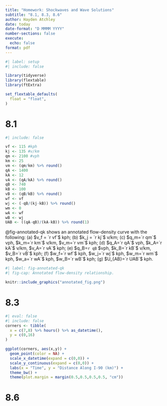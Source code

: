 ```yaml
---
title: "Homework: Shockwaves and Wave Solutions"
subtitle: "8.1, 8.3, 8.6"
author: Hayden Atchley
date: today
date-format: "D MMMM YYYY"
number-sections: false
execute: 
  echo: false
format: pdf
---
```


```r
#| label: setup
#| include: false

library(tidyverse)
library(flextable)
library(ftExtra)

set_flextable_defaults(
  float = "float",
)
```

# 8.1

```r
#| include: false

vf <- 115 #kph
kj <- 135 #v/km
qm <- 2100 #vph
km <- 25
vm <- (qm/km) %>% round()
qA <- 1400
kA <- 12
vA <- (qA/kA) %>% round()
qB <- 740
kB <- 100
vB <- (qB/kB) %>% round()
wf <- vf
wj <- (-qB/(kj-kB)) %>% round()
wm <- 0
wA <- wf
wB <- wj
UAB <- ((qA-qB)/(kA-kB)) %>% round(1)
```


@fig-annotated-qk shows an annotated flow-density curve with the following:
(a) $v_f = `r vf`$ kph;
(b) $k_j = `r kj`$ v/km;
(c) $q_m=`r qm`$ vph, $k_m=`r km`$ v/km, $v_m=`r vm`$ kph;
(d) $q_A=`r qA`$ vph, $k_A=`r kA`$ v/km, $v_A=`r vA`$ kph;
(e) $q_B=`r qB` $vph, $k_B=`r kB`$ v/km, $v_B=`r vB`$ kph;
(f) $w_f=`r wf`$ kph, $w_j=`r wj`$ kph, $w_m=`r wm`$ kph, $w_a=`r wA`$ kph, $w_B=`r wB`$ kph;
(g) $U_{AB}=`r UAB`$ kph.

```r
#| label: fig-annotated-qk
#| fig-cap: Annotated flow-density relationship.

knitr::include_graphics("annotated_fig.png")
```


# 8.3

```r
#| eval: false
#| include: false
corners <- tibble(
  x = c(7,8) %>% hours() %>% as_datetime(),
  y = c(0,16)
)

ggplot(corners, aes(x,y)) +
  geom_point(color = NA) +
  scale_x_datetime(expand = c(0,0)) +
  scale_y_continuous(expand = c(0,0)) +
  labs(x = "Time", y = "Distance Along I-90 (km)") +
  theme_bw() +
  theme(plot.margin = margin(0.5,0.5,0.5,0.5, "cm"))
```



# 8.6


